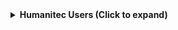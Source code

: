 <details>
<summary><b>Humanitec Users (Click to expand)</b></summary>

```json showLineNumbers
{
    "identifier": "humanitecUser",
    "title": "Humanitec User",
    "icon": "User",
    "schema": {
      "properties": {
        "email": {
          "title": "Email",
          "description": "The email address of the user",
          "type": "string",
          "icon": "User",
          "format": "user"
        },
        "role": {
          "title": "Role",
          "description": "The role of the user in the organization",
          "type": "string",
          "icon": "Role"
        },
        "invite": {
          "title": "Invite Status",
          "description": "The status of the user's invitation",
          "type": "string",
          "icon": "DefaultProperty"
        },
        "createdAt": {
          "title": "Created At",
          "description": "The date and time when the user was created",
          "type": "string",
          "format": "date-time",
          "icon": "DefaultProperty"
        }
      },
      "required": []
    },
    "mirrorProperties": {},
    "calculationProperties": {},
    "aggregationProperties": {},
    "relations": {
      "humanitecGroup": {
        "title": "Groups",
        "target": "humanitecGroup",
        "required": false,
        "many": true
      }
    }
}
```

</details>
